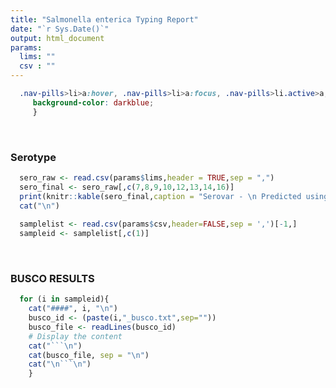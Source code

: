 ---
title: "Salmonella enterica Typing Report" 
date: "`r Sys.Date()`"
output: html_document
params:
  lims: ""
  csv : ""
---

```{css, echo = FALSE}
  .nav-pills>li>a:hover, .nav-pills>li>a:focus, .nav-pills>li.active>a,     .nav-pills>li.active>a:hover, .nav-pills>li.active>a:focus{
     background-color: darkblue;
     }
```

<br>


### Serotype
```{r, results='asis',echo=FALSE}
  
  sero_raw <- read.csv(params$lims,header = TRUE,sep = ",")
  sero_final <- sero_raw[,c(7,8,9,10,12,13,14,16)]
  print(knitr::kable(sero_final,caption = "Serovar - \n Predicted using Salmonella In Silico Typing Resource (SISTR) commandline tool. For more info please see https://github.com/phac-nml/sistr_cmd"))
  cat("\n")
  
  samplelist <- read.csv(params$csv,header=FALSE,sep = ',')[-1,]
  sampleid <- samplelist[,c(1)]
```
<br>

### BUSCO RESULTS {.tabset .tabset-pills}
```{r, results='asis',echo=FALSE}
  for (i in sampleid){
    cat("####", i, "\n")
    busco_id <- (paste(i,"_busco.txt",sep=""))
    busco_file <- readLines(busco_id)
    # Display the content
    cat("```\n")
    cat(busco_file, sep = "\n")
    cat("\n```\n")
    }


```
<br>